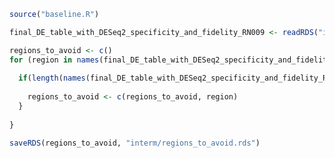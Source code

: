 
```{r}

source("baseline.R")

```

```{r}


final_DE_table_with_DESeq2_specificity_and_fidelity_RN009 <- readRDS("interm/final_local_metric_DE_table_RN012.rds")

regions_to_avoid <- c()
for (region in names(final_DE_table_with_DESeq2_specificity_and_fidelity_RN009)){
  
  if(length(names(final_DE_table_with_DESeq2_specificity_and_fidelity_RN009[[region]])) < 6){
    
    regions_to_avoid <- c(regions_to_avoid, region)
  }
  
}

saveRDS(regions_to_avoid, "interm/regions_to_avoid.rds")


```

<!-- # DEPRECATED -->

<!-- ```{r} -->

<!-- rm(list=ls()) -->

<!-- library(biomaRt) -->
<!-- library(dplyr) -->

<!-- # Function to get gene lengths from Ensembl using biomaRt -->
<!-- get_gene_lengths <- function(gene_list, dataset = "hsapiens_gene_ensembl", id_type = "ensembl_gene_id") { -->
<!--   # Connect to Ensembl -->
<!--   ensembl <- useEnsembl(biomart = "ensembl", dataset = dataset) -->

<!--   # Fetch gene lengths from Ensembl -->
<!--   gene_info <- getBM( -->
<!--     attributes = c(id_type, "transcript_length"), -->
<!--     filters = id_type, -->
<!--     values = gene_list, -->
<!--     mart = ensembl -->
<!--   ) -->

<!--   # Compute average transcript length per gene -->
<!--   gene_lengths <- gene_info %>% -->
<!--     group_by(across(all_of(id_type))) %>% -->
<!--     summarise(Length = mean(transcript_length, na.rm = TRUE)) %>% -->
<!--     ungroup() -->

<!--   return(gene_lengths) -->
<!-- } -->

<!-- # Extract gene IDs from rownames -->
<!-- gene_list <- readRDS("interm/common_genes_agg_RN009.rds") -->

<!-- # Fetch gene lengths -->
<!-- gene_lengths <- get_gene_lengths(gene_list, dataset = "hsapiens_gene_ensembl", id_type = "hgnc_symbol") -->

<!-- # Print first few rows of retrieved gene lengths -->
<!-- head(gene_lengths) -->

<!-- saveRDS(gene_lengths, "interm/gene_lengths_RN009.rds") -->

<!-- ``` -->

